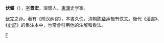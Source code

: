 {{unreferenced|time=2010-11-29T00:25:18+00:00}}
'''伏儼'''（{{bd|?||?|}}），[[表字|字]]'''景宏'''，琅琊人。[[東漢|東漢]]史学家。

[[伏完|伏完]]之孙。著有《前汉纠谬》，本書久佚，清朝[[陈蜚声|陈蜚声]]辑有佚文。後代《[[漢書|漢書]]》、《[[史記|史記]]》的集注本中，也常會引用他的注解和看法。

[[category:漢朝歷史學家|F]]